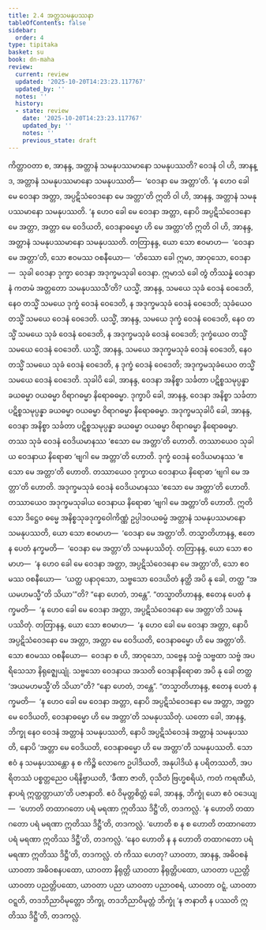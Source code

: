 ```yaml
---
title: 2.4 အတ္တသမနုပဿနာ
tableOfContents: false
sidebar:
  order: 4
type: tipitaka
basket: su
book: dn-maha
review:
  current: review
  updated: '2025-10-20T14:23:23.117767'
  updated_by: ''
  notes: ''
  history:
  - state: review
    date: '2025-10-20T14:23:23.117767'
    updated_by: ''
    notes: ''
    previous_state: draft
---
```



<DynamicBreadcrumb />


<ReviewStatus review={frontmatter.review} showDetails={true} />

<HypothesisAnnotation frontmatter={frontmatter} />

<Division number="121" book="dn-maha" e="ch" v="7" p="56">

<Paragraph number="230" book="dn-maha">
ကိတ္တာဝတာ စ, အာနန္ဒ, အတ္တာနံ သမနုပဿမာနော သမနုပဿတိ? ဝေဒနံ ဝါ ဟိ, အာနန္ဒ, အတ္တာနံ သမနုပဿမာနော သမနုပဿတိ—  ‘ဝေဒနာ မေ အတ္တာ’တိ. ‘န ဟေဝ ခေါ မေ ဝေဒနာ အတ္တာ, အပ္ပဋိသံဝေဒနော မေ အတ္တာ’တိ ဣတိ ဝါ ဟိ, အာနန္ဒ, အတ္တာနံ သမနုပဿမာနော သမနုပဿတိ. ‘န ဟေဝ ခေါ မေ ဝေဒနာ အတ္တာ, နောပိ အပ္ပဋိသံဝေဒနော မေ အတ္တာ, အတ္တာ မေ ဝေဒိယတိ, ဝေဒနာဓမ္မော ဟိ မေ အတ္တာ’တိ ဣတိ ဝါ ဟိ, အာနန္ဒ, အတ္တာနံ သမနုပဿမာနော သမနုပဿတိ.
</Paragraph>

</Division>
<Division number="122" book="dn-maha" e="ch" v="7" p="56">

<Paragraph number="231" book="dn-maha">
တတြာနန္ဒ, ယော သော ဧဝမာဟ—  ‘ဝေဒနာ မေ အတ္တာ’တိ, သော ဧဝမဿ ဝစနီယော—  ‘တိဿော ခေါ ဣမာ, အာဝုသော, ဝေဒနာ—  သုခါ ဝေဒနာ ဒုက္ခာ ဝေဒနာ အဒုက္ခမသုခါ ဝေဒနာ. ဣမာသံ ခေါ တွံ တိဿန္နံ ဝေဒနာနံ ကတမံ အတ္တတော သမနုပဿသီ’တိ? ယသ္မိံ, အာနန္ဒ, သမယေ သုခံ ဝေဒနံ ဝေဒေတိ, နေဝ တသ္မိံ သမယေ ဒုက္ခံ ဝေဒနံ ဝေဒေတိ, န အဒုက္ခမသုခံ ဝေဒနံ ဝေဒေတိ; သုခံယေဝ တသ္မိံ သမယေ ဝေဒနံ ဝေဒေတိ. ယသ္မိံ, အာနန္ဒ, သမယေ ဒုက္ခံ ဝေဒနံ ဝေဒေတိ, နေဝ တသ္မိံ သမယေ သုခံ ဝေဒနံ ဝေဒေတိ, န အဒုက္ခမသုခံ ဝေဒနံ ဝေဒေတိ; ဒုက္ခံယေဝ တသ္မိံ သမယေ ဝေဒနံ ဝေဒေတိ. ယသ္မိံ, အာနန္ဒ, သမယေ အဒုက္ခမသုခံ ဝေဒနံ ဝေဒေတိ, နေဝ တသ္မိံ သမယေ သုခံ ဝေဒနံ ဝေဒေတိ, န ဒုက္ခံ ဝေဒနံ ဝေဒေတိ; အဒုက္ခမသုခံယေဝ တသ္မိံ သမယေ ဝေဒနံ ဝေဒေတိ.
</Paragraph>

</Division>
<Division number="123" book="dn-maha" e="ch" v="7" p="57">

<Paragraph number="232" book="dn-maha">
သုခါပိ ခေါ, အာနန္ဒ, ဝေဒနာ အနိစ္စာ သင်္ခတာ ပဋိစ္စသမုပ္ပန္နာ ခယဓမ္မာ ဝယဓမ္မာ ဝိရာဂဓမ္မာ နိရောဓဓမ္မာ. ဒုက္ခာပိ ခေါ, အာနန္ဒ, ဝေဒနာ အနိစ္စာ သင်္ခတာ ပဋိစ္စသမုပ္ပန္နာ ခယဓမ္မာ ဝယဓမ္မာ ဝိရာဂဓမ္မာ နိရောဓဓမ္မာ. အဒုက္ခမသုခါပိ ခေါ, အာနန္ဒ, ဝေဒနာ အနိစ္စာ သင်္ခတာ ပဋိစ္စသမုပ္ပန္နာ ခယဓမ္မာ ဝယဓမ္မာ ဝိရာဂဓမ္မာ နိရောဓဓမ္မာ. တဿ သုခံ ဝေဒနံ ဝေဒိယမာနဿ ‘ဧသော မေ အတ္တာ’တိ ဟောတိ. တဿာယေဝ သုခါယ ဝေဒနာယ နိရောဓာ ‘ဗျဂါ မေ အတ္တာ’တိ ဟောတိ. ဒုက္ခံ ဝေဒနံ ဝေဒိယမာနဿ ‘ဧသော မေ အတ္တာ’တိ ဟောတိ. တဿာယေဝ ဒုက္ခာယ ဝေဒနာယ နိရောဓာ ‘ဗျဂါ မေ အတ္တာ’တိ ဟောတိ. အဒုက္ခမသုခံ ဝေဒနံ ဝေဒိယမာနဿ ‘ဧသော မေ အတ္တာ’တိ ဟောတိ. တဿာယေဝ အဒုက္ခမသုခါယ ဝေဒနာယ နိရောဓာ ‘ဗျဂါ မေ အတ္တာ’တိ ဟောတိ. ဣတိ သော ဒိဋ္ဌေဝ ဓမ္မေ အနိစ္စသုခဒုက္ခဝေါကိဏ္ဏံ ဥပ္ပါဒဝယဓမ္မံ အတ္တာနံ သမနုပဿမာနော သမနုပဿတိ, ယော သော ဧဝမာဟ—  ‘ဝေဒနာ မေ အတ္တာ’တိ. တသ္မာတိဟာနန္ဒ, ဧတေန ပေတံ နက္ခမတိ—  ‘ဝေဒနာ မေ အတ္တာ’တိ သမနုပဿိတုံ.
</Paragraph>

</Division>
<Division number="124" book="dn-maha" e="ch" v="7" p="57">

<Paragraph number="233" book="dn-maha">
တတြာနန္ဒ, ယော သော ဧဝမာဟ—  ‘န ဟေဝ ခေါ မေ ဝေဒနာ အတ္တာ, အပ္ပဋိသံဝေဒနော မေ အတ္တာ’တိ, သော ဧဝမဿ ဝစနီယော—  ‘ယတ္ထ ပနာဝုသော, သဗ္ဗသော ဝေဒယိတံ နတ္ထိ အပိ နု ခေါ, တတ္ထ “အယမဟမသ္မီ”တိ သိယာ’”တိ? “နော ဟေတံ, ဘန္တေ”. “တသ္မာတိဟာနန္ဒ, ဧတေန ပေတံ နက္ခမတိ—  ‘န ဟေဝ ခေါ မေ ဝေဒနာ အတ္တာ, အပ္ပဋိသံဝေဒနော မေ အတ္တာ’တိ သမနုပဿိတုံ.
</Paragraph>

</Division>
<Division number="125" book="dn-maha" e="ch" v="7" p="58">

<Paragraph number="234" book="dn-maha">
တတြာနန္ဒ, ယော သော ဧဝမာဟ—  ‘န ဟေဝ ခေါ မေ ဝေဒနာ အတ္တာ, နောပိ အပ္ပဋိသံဝေဒနော မေ အတ္တာ, အတ္တာ မေ ဝေဒိယတိ, ဝေဒနာဓမ္မော ဟိ မေ အတ္တာ’တိ. သော ဧဝမဿ ဝစနီယော—  ဝေဒနာ စ ဟိ, အာဝုသော, သဗ္ဗေန သဗ္ဗံ သဗ္ဗထာ သဗ္ဗံ အပရိသေသာ နိရုဇ္ဈေယျုံ. သဗ္ဗသော ဝေဒနာယ အသတိ ဝေဒနာနိရောဓာ အပိ နု ခေါ တတ္ထ ‘အယမဟမသ္မီ’တိ သိယာ”တိ? “နော ဟေတံ, ဘန္တေ”. “တသ္မာတိဟာနန္ဒ, ဧတေန ပေတံ နက္ခမတိ—  ‘န ဟေဝ ခေါ မေ ဝေဒနာ အတ္တာ, နောပိ အပ္ပဋိသံဝေဒနော မေ အတ္တာ, အတ္တာ မေ ဝေဒိယတိ, ဝေဒနာဓမ္မော ဟိ မေ အတ္တာ’တိ သမနုပဿိတုံ.
</Paragraph>

</Division>
<Division number="126" book="dn-maha" e="ch" v="7" p="58">

<Paragraph number="235" book="dn-maha">
ယတော ခေါ, အာနန္ဒ, ဘိက္ခု နေဝ ဝေဒနံ အတ္တာနံ သမနုပဿတိ, နောပိ အပ္ပဋိသံဝေဒနံ အတ္တာနံ သမနုပဿတိ, နောပိ ‘အတ္တာ မေ ဝေဒိယတိ, ဝေဒနာဓမ္မော ဟိ မေ အတ္တာ’တိ သမနုပဿတိ. သော ဧဝံ န သမနုပဿန္တော န စ ကိဉ္စိ လောကေ ဥပါဒိယတိ, အနုပါဒိယံ န ပရိတဿတိ, အပရိတဿံ ပစ္စတ္တညေဝ ပရိနိဗ္ဗာယတိ, ‘ခီဏာ ဇာတိ, ဝုသိတံ ဗြဟ္မစရိယံ, ကတံ ကရဏီယံ, နာပရံ ဣတ္ထတ္တာယာ’တိ ပဇာနာတိ. ဧဝံ ဝိမုတ္တစိတ္တံ ခေါ, အာနန္ဒ, ဘိက္ခုံ ယော ဧဝံ ဝဒေယျ—  ‘ဟောတိ တထာဂတော ပရံ မရဏာ ဣတိဿ ဒိဋ္ဌီ’တိ, တဒကလ္လံ. ‘န ဟောတိ တထာဂတော ပရံ မရဏာ ဣတိဿ ဒိဋ္ဌီ’တိ, တဒကလ္လံ. ‘ဟောတိ စ န စ ဟောတိ တထာဂတော ပရံ မရဏာ ဣတိဿ ဒိဋ္ဌီ’တိ, တဒကလ္လံ. ‘နေဝ ဟောတိ န န ဟောတိ တထာဂတော ပရံ မရဏာ ဣတိဿ ဒိဋ္ဌီ’တိ, တဒကလ္လံ. တံ ကိဿ ဟေတု? ယာဝတာ, အာနန္ဒ, အဓိဝစနံ ယာဝတာ အဓိဝစနပထော, ယာဝတာ နိရုတ္တိ ယာဝတာ နိရုတ္တိပထော, ယာဝတာ ပညတ္တိ ယာဝတာ ပညတ္တိပထော, ယာဝတာ ပညာ ယာဝတာ ပညာဝစရံ, ယာဝတာ ဝဋ္ဋံ, ယာဝတာ ဝဋ္ဋတိ, တဒဘိညာဝိမုတ္တော ဘိက္ခု, တဒဘိညာဝိမုတ္တံ ဘိက္ခုံ ‘န ဇာနာတိ န ပဿတိ ဣတိဿ ဒိဋ္ဌီ’တိ, တဒကလ္လံ.
</Paragraph>
</Division>